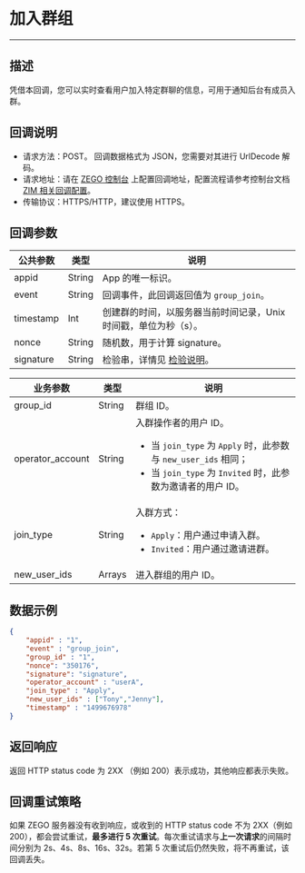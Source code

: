 # 加入群组

---

## 描述

凭借本回调，您可以实时查看用户加入特定群聊的信息，可用于通知后台有成员入群。

## 回调说明

- 请求方法：POST。
  <Note title="说明">
  回调数据格式为 JSON，您需要对其进行 UrlDecode 解码。
  </Note>
- 请求地址：请在 [ZEGO 控制台](https://console.zego.im/) 上配置回调地址，配置流程请参考控制台文档 [ZIM 相关回调配置](https://doc-zh.zego.im/article/17223)。
- 传输协议：HTTPS/HTTP，建议使用 HTTPS。

## 回调参数

| 公共参数 | 类型 | 说明 |
|------|------|------|
| appid | String | App 的唯一标识。 |
| event | String |  回调事件，此回调返回值为 `group_join`。 |
| timestamp | Int | 创建群的时间，以服务器当前时间记录，Unix 时间戳，单位为秒（s）。 |
| nonce | String | 随机数，用于计算 signature。 |
| signature | String | 检验串，详情见 [检验说明](./Authenticating%20server-to-server%20callbacks.mdx)。 |

| 业务参数 | 类型 | 说明 |
|------|------|------|
| group_id | String | 群组 ID。 |
| operator_account | String | 入群操作者的用户 ID。<ul><li>当 `join_type` 为 `Apply` 时，此参数与 `new_user_ids` 相同；</li><li>当 `join_type` 为 `Invited` 时，此参数为邀请者的用户 ID。</li></ul>|
| join_type | String | 入群方式：<ul><li>`Apply`：用户通过申请入群。</li><li>`Invited`：用户通过邀请进群。</li></ul> |
| new_user_ids | Arrays | 进入群组的用户 ID。 |

## 数据示例

```json
{
    "appid" : "1",
    "event" : "group_join",
    "group_id" : "1",
    "nonce": "350176",
    "signature": "signature",
    "operator_account" : "userA",
    "join_type" : "Apply",
    "new_user_ids" : ["Tony","Jenny"],
    "timestamp" : "1499676978"
}
```

## 返回响应

返回 HTTP status code 为 2XX （例如 200）表示成功，其他响应都表示失败。

## 回调重试策略

如果 ZEGO 服务器没有收到响应，或收到的 HTTP status code 不为 2XX（例如 200），都会尝试重试，**最多进行 5 次重试**。每次重试请求与**上一次请求**的间隔时间分别为 2s、4s、8s、16s、32s。若第 5 次重试后仍然失败，将不再重试，该回调丢失。